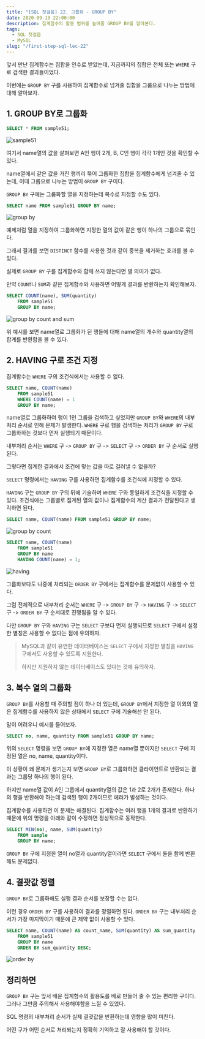 ```yaml
---
title: "[SQL 첫걸음] 22. 그룹화 - GROUP BY"
date: 2020-09-19 22:00:00
description: 집계함수의 활용 범위를 높여줄 GROUP BY를 알아본다.
tags:
  - SQL 첫걸음
  - MySQL
slug: "/first-step-sql-lec-22"
---
```


앞서 만난 집계함수는 집합을 인수로 받았는데, 지금까지의 집합은 전체 또는 `WHERE` 구로 검색한 결과들이었다.

이번에는 `GROUP BY` 구를 사용하여 집계함수로 넘겨줄 집합을 그룹으로 나누는 방법에 대해 알아보자.

## 1. GROUP BY로 그룹화

```sql
SELECT * FROM sample51;
```

![sample51](./sample51.png)

여기서 name열의 값을 살펴보면 A인 행이 2개, B, C인 행이 각각 1개인 것을 확인할 수 있다.

name열에서 같은 값을 가진 행끼리 묶어 그룹화한 집합을 집계함수에게 넘겨줄 수 있는데, 이때 그룹으로 나누는 방법이 `GROUP BY` 구이다.

`GROUP BY` 구에는 그룹화할 열을 지정하는데 복수로 지정할 수도 있다.

```sql
SELECT name FROM sample51 GROUP BY name;
```

![group by](./group-by.png)

예제처럼 열을 지정하여 그룹화하면 지정한 열의 값이 같은 행이 하나의 그룹으로 묶인다.

그래서 결과를 보면 `DISTINCT` 함수를 사용한 것과 같이 중복을 제거하는 효과를 볼 수 있다.

실제로 `GROUP BY` 구를 집계함수와 함께 쓰지 않는다면 별 의미가 없다.

만약 `COUNT`나 `SUM`과 같은 집계함수와 사용하면 어떻게 결과를 반환하는지 확인해보자.

```sql
SELECT COUNT(name), SUM(quantity)
    FROM sample51
    GROUP BY name;
```

![group by count and sum](./group-by-count-and-sum.png)

위 예시를 보면 name열로 그룹화가 된 행들에 대해 name열의 개수와 quantity열의 합계를 반환함을 볼 수 있다.

## 2. HAVING 구로 조건 지정

집계함수는 `WHERE` 구의 조건식에서는 사용할 수 없다.

```sql
SELECT name, COUNT(name)
    FROM sample51
    WHERE COUNT(name) = 1
    GROUP BY name;
```

name열로 그룹화하여 행이 1인 그룹을 검색하고 싶었지만 `GROUP BY`와 `WHERE`의 내부처리 순서로 인해 문제가 발생한다. `WHERE` 구로 행을 검색하는 처리가 `GROUP BY` 구로 그룹화하는 것보다 먼저 실행되기 때문이다.

내부처리 순서는 `WHERE` 구 -> `GROUP BY` 구 -> `SELECT` 구 -> `ORDER BY` 구 순서로 실행된다.

그렇다면 집계한 결과에서 조건에 맞는 값을 따로 걸러낼 수 없을까?

`SELECT` 명령에서는 `HAVING` 구를 사용하면 집계함수를 조건식에 지정할 수 있다.

`HAVING` 구는 `GROUP BY` 구의 뒤에 기술하며 `WHERE` 구와 동일하게 조건식을 지정할 수 있다. 조건식에는 그룹별로 집계된 열의 값이나 집계함수의 계산 결과가 전달된다고 생각하면 된다.

```sql
SELECT name, COUNT(name) FROM sample51 GROUP BY name;
```

![group by count](./group-by-count.png)

```sql
SELECT name, COUNT(name)
    FROM sample51
    GROUP BY name
    HAVING COUNT(name) = 1;
```

![having](./having.png)

그룹화보다도 나중에 처리되는 `ORDER BY` 구에서는 집계함수를 문제없이 사용할 수 있다.

그럼 전체적으로 내부처리 순서는 `WHERE` 구 -> `GROUP BY` 구 -> `HAVING` 구 -> `SELECT` 구 -> `ORDER BY` 구 순서대로 진행됨을 알 수 있다.

다만 `GROUP BY` 구와 `HAVING` 구는 `SELECT` 구보다 먼저 실행되므로 `SELECT` 구에서 설정한 별칭은 사용할 수 없다는 점에 유의하자.

> MySQL과 같이 유연한 데이터베이스는 `SELECT` 구에서 지정한 별칭을 `HAVING` 구에서도 사용할 수 있도록 지원한다.
>
> 하지만 지원하지 않는 데이터베이스도 있다는 것에 유의하자.

## 3. 복수 열의 그룹화

`GROUP BY`를 사용할 때 주의할 점이 하나 더 있는데, `GROUP BY`에서 지정한 열 이외의 열은 집계함수를 사용하지 않은 상태에서 `SELECT` 구에 기술해선 안 된다.

말이 어려우니 예시를 들어보자.

```sql
SELECT no, name, quantity FROM sample51 GROUP BY name;
```

위의 `SELECT` 명령을 보면 `GROUP BY`에 지정한 열은 name열 뿐이지만 `SELECT` 구에 지정된 열은 no, name, quantity이다.

이 상황이 왜 문제가 생기는지 보면 `GROUP BY`로 그룹화하면 클라이언트로 반환되는 결과는 그룹당 하나의 행이 된다.

하지만 name열 값이 A인 그룹에서 quantity열의 값은 1과 2로 2개가 존재한다. 하나의 행을 반환해야 하는데 검색된 행이 2개이므로 에러가 발생하는 것이다.

집계함수를 사용하면 이 문제는 해결된다. 집계함수는 여러 행을 1개의 결과로 반환하기 때문에 위의 명령을 아래와 같이 수정하면 정상적으로 동작한다.

```sql
SELECT MIN(no), name, SUM(quantity)
    FROM sample
    GROUP BY name;
```

`GROUP BY` 구에 지정한 열이 no열과 quantity열이라면 `SELECT` 구에서 둘을 함께 반환해도 문제없다.

## 4. 결괏값 정렬

`GROUP BY`로 그룹화해도 실행 결과 순서를 보장할 수는 없다.

이런 경우 `ORDER BY` 구를 사용하여 결과를 정렬하면 된다. `ORDER BY` 구는 내부처리 순서가 가장 마지막이기 때문에 큰 제약 없이 사용할 수 있다.

```sql
SELECT name, COUNT(name) AS count_name, SUM(quantity) AS sum_quantity
    FROM sample51
    GROUP BY name
    ORDER BY sum_quantity DESC;
```

![order by](./order-by.png)

## 정리하면

`GROUP BY` 구는 앞서 배운 집계함수의 활용도를 배로 만들어 줄 수 있는 편리한 구이다. 그러나 그만큼 주의해서 사용해야함을 느낄 수 있었다.

SQL 명령의 내부처리 순서가 실제 결괏값을 반환하는데 영향을 많이 미친다.

어떤 구가 어떤 순서로 처리되는지 정확히 기억하고 잘 사용해야 할 것이다.